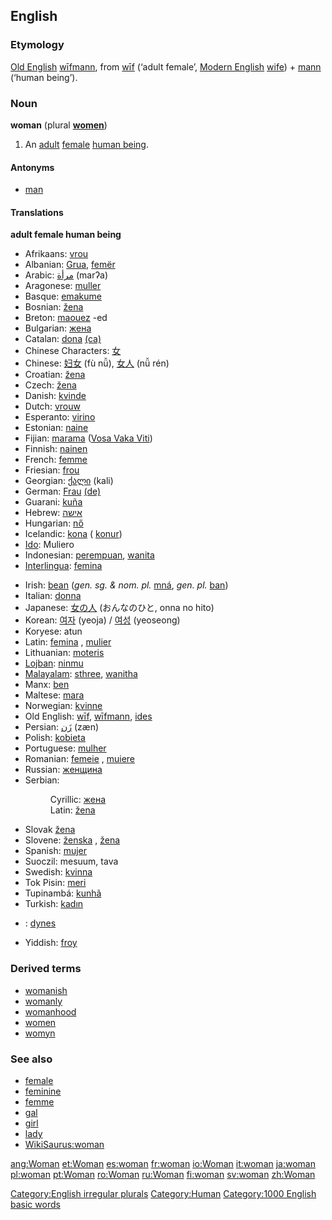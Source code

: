 {{wikipedia}}
==English==
===Etymology===
[[Old English]] [[wifmann|wīfmann]], from [[wif|wīf]] (‘adult female’, [[Modern English]] [[wife]]) + [[mann]] (‘human being’).

===Noun===
'''woman''' (plural '''[[women]]''')

#An [[adult]] [[female]] [[human being]].

====Antonyms====
*[[man]]

====Translations====
'''adult female human being'''
{{top}}
*Afrikaans: [[vrou]]
*Albanian: [[Grua]], [[femër]]
*Arabic: [[مرأة]] (marʔa)
*Aragonese: [[muller]] {{f}}
*Basque: [[emakume]]
*Bosnian: [[žena#Bosnian|žena]] {{f}}
*Breton: [[maouez]] {{f}} -ed {{p}}
*Bulgarian: [[жена#Bulgarian|жена]] {{f}}
*Catalan: [[dona]] {{f}} [[:ca:dona|(ca)]] 
*Chinese Characters: [[女]]
*Chinese: [[妇女]] (fù nǚ), [[女人]] (nǚ rén)
*Croatian: [[žena]] {{f}}
*Czech: [[žena]] {{f}} 
*Danish: [[kvinde]] {{c}}
*Dutch: [[vrouw]] {{f}}
*Esperanto: [[virino]]
*Estonian: [[naine]]
*Fijian: [[marama]] ([[:fj:marama|Vosa Vaka Viti]])
*Finnish: [[nainen]]
*French: [[femme]] {{f}}
*Friesian:  [[frou]]
*Georgian: [[ქალი]] (kali)
*German: [[Frau]] {{f}} [[:de:Frau|(de)]]
*Guarani: [[kuña]]
*Hebrew: [[אישה]] {{f}}
*Hungarian: [[nő]]
*Icelandic: [[kona]] ({{p}} [[konur]])
*[[Ido]]: Muliero
*Indonesian: [[perempuan]], [[wanita]]
*[[Interlingua]]: [[femina]]
{{mid}}
*Irish: [[bean]] (''gen. sg. & nom. pl.'' [[mná]], ''gen. pl.'' [[ban#Irish|ban]])
*Italian: [[donna]] {{f}}
*Japanese: [[女の人]] (おんなのひと, onna no hito)
*Korean: [[여자]] (yeoja) / [[여성]] (yeoseong)
*Koryese: atun
*Latin: [[femina]] {{f}}, [[mulier]] {{f}}
*Lithuanian: [[moteris]] {{f}}
*[[Lojban]]: [[ninmu]]
*[[Malayalam]]: [[sthree]], [[wanitha]]
*Manx: [[ben#Manx|ben]] {{f}}
*Maltese: [[mara]]
*Norwegian: [[kvinne]]
*Old English: [[wif|wīf]], [[wifmann|wīfmann]], [[ides]]
*Persian: [[زَن]] (zæn)
*Polish: [[kobieta]] {{f}}
*Portuguese: [[mulher]] {{f}}
*Romanian: [[femeie]] {{f}}, [[muiere]] {{f}}
*Russian: [[женщина]] {{f}}
*Serbian:
*:Cyrillic: [[жена#Serbian|жена]] {{f}}
*:Latin: [[žena#Serbian|žena]] {{f}}
*Slovak [[žena]] {{f}}
*Slovene: [[ženska]] {{f}}, [[žena]] {{f}}
*Spanish: [[mujer]] {{f}}
*Suoczil: mesuum, tava
*Swedish: [[kvinna]] {{c}}
*Tok Pisin: [[meri]]
*Tupinambá: [[kunhã]]
*Turkish: [[kadın]]
*{{cy}}: [[dynes]] {{f}}
*Yiddish: [[froy]] {{f}}
{{bottom}}

===Derived terms===
*[[womanish]]
*[[womanly]]
*[[womanhood]]
*[[women]]
*[[womyn]]

===See also===
*[[female]]
*[[feminine]]
*[[femme]]
*[[gal]]
*[[girl]]
*[[lady]]
*[[WikiSaurus:woman]]

[[Category:English irregular plurals]]
[[Category:Human]]
[[Category:1000 English basic words]]

[[ang:Woman]]
[[et:Woman]]
[[es:woman]]
[[fr:woman]]
[[io:Woman]]
[[it:woman]]
[[ja:woman]]
[[pl:woman]]
[[pt:Woman]]
[[ro:Woman]]
[[ru:Woman]]
[[fi:woman]]
[[sv:woman]]
[[zh:Woman]]